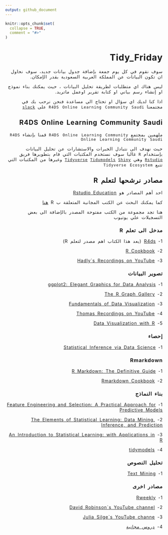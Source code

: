 ```yaml
---
output: github_document
---
```






<!-- README.md is generated from README.Rmd. Please edit that file -->

```r
knitr::opts_chunk$set(
  collapse = TRUE,
  comment = "#>"
)
```

<style>
p,h1, h2, h3, h4, h5, h6, ol,li, ul, .nav nav-pills  {
  text-align: right;
  direction: rtl;
  letter-spacing: 1px;
  word-spacing: 3px;
}

</style>


# Tidy_Friday

 سوف نقوم في كل يوم جمعة بإضافة جدول بيانات جديد، سوف نحاول ان تكون البيانات عن المملكة العربية السعودية بقدر الإمكان.

ليس هناك اي متطلبات لطريقة تحليل البيانات ، حيث يمكنك بناء نموذج او إنشاء رسم بياني او كتابة تقرير اوعمل ماتريد.

اذا كنا لديك اي سؤال او تحتاج الى مساعدة فنحن نرحب بك في مجتمعنا 
`R4DS Online Learning Community Saudi`
على
[`slack`](https://join.slack.com/t/r4dssa/shared_invite/zt-fyg8b592-7L7PFhbOt8AM0oWDWZjYfg
)


## R4DS Online Learning Community Saudi 

ملهمين بمجتمع 
`R4DS Online Learning Community` 
قمنا بإنشاء 
`R4DS Online Learning Community Saudi` 

حيث نهدف الى نتبادل الخبرات والاستشارات عن تحليل البيانات بإستخدام 
`R` 
غالبا سوف نستخدم المكتبات التي قام بتطويرها فريق 
[`Rstudio`](https://rstudio.com/)
وهي 
[`Tidyverse`](https://www.tidyverse.org/)
[`Tidumodels`](https://www.tidymodels.org/)
[`Shiny`](https://shiny.rstudio.com/)
وغيرها من المكتبات التي تتبع
`Tidyverse Ecosystem`


<!-- badges: start -->
<!-- badges: end -->


## مصادر نرشحها لتعلم R


احد أهم المصادر هو 
[Rstudio Education](https://education.rstudio.com)

كما يمكنك البحث عن الكتب المجانية المتعلقة ب 
R
[هنا](https://bookdown.org/home/tags/)

هنا تجد مجموعة من الكتب مفتوحة المصدر بالإضافة الى بعض التسجيلات علي يوتيوب

### مدخل الى تعلم R

1- [R4ds](https://r4ds.had.co.nz) (يعد هذا الكتاب اهم مصدر لتعلم R)

2- [R Cookbook](https://rc2e.com)

3- [Hadly`s Recordings on YouTube](https://www.youtube.com/watch?v=go5Au01Jrvs)

### تصوير البيانات

1- [ggplot2: Elegant Graphics for Data Analysis](https://ggplot2-book.org)

2- [The R Graph Gallery](https://www.r-graph-gallery.com)

3- [Fundamentals of Data Visualization](https://serialmentor.com/dataviz/) 

4- [Thomas Recordings on YouTube](https://www.youtube.com/watch?v=h29g21z0a68&t=7028s)

5- [Data Visualization with R](https://rkabacoff.github.io/datavis/)


### إحصاء

1- [Statistical Inference via Data Science](https://moderndive.com)

### Rmarkdown

1- [R Markdown: The Definitive Guide](https://bookdown.org/yihui/rmarkdown/)

2- [Rmarkdown Cookbook](https://bookdown.org/yihui/rmarkdown-cookbook/)


### بناء النماذج

1- [Feature Engineering and Selection: A Practical Approach for Predictive Models](http://www.feat.engineering)

2- [The Elements of Statistical Learning: Data Mining, Inference, and Prediction](https://web.stanford.edu/~hastie/ElemStatLearn/)

3- [An Introduction to Statistical Learning: with Applications in R](https://faculty.marshall.usc.edu/gareth-james/ISL/ISLR%20Seventh%20Printing.pdf)

4- [tidymodels](https://www.tidymodels.org/learn/)


### تحليل النصوص

1- [Text Mining](https://www.tidymodels.org/books/tidytext/)



### مصادر اخرى

1- [Rweekly](https://rweekly.org)


2- [David Robinson`s YouTube channel](https://www.youtube.com/user/safe4democracy)


3- [Julia Silge`s YouTube channe](https://www.youtube.com/channel/UCTTBgWyJl2HrrhQOOc710kA)


4- [دروس مجانية](https://education.rstudio.com/blog/2020/05/remote-roundup/)


